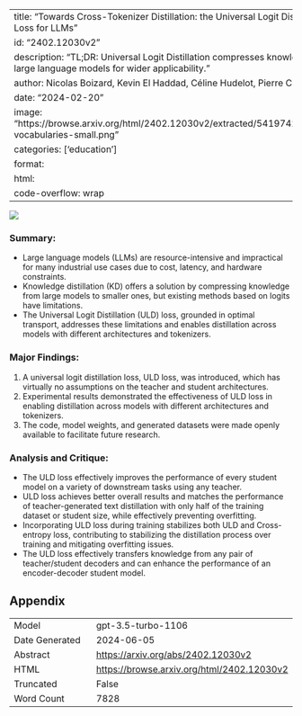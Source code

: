 
---
title: "Towards Cross-Tokenizer Distillation: the Universal Logit Distillation Loss for LLMs"
id: "2402.12030v2"
description: "TL;DR: Universal Logit Distillation compresses knowledge from large language models for wider applicability."
author: Nicolas Boizard, Kevin El Haddad, Céline Hudelot, Pierre Colombo
date: "2024-02-20"
image: "https://browse.arxiv.org/html/2402.12030v2/extracted/5419742/tokenize-vocabularies-small.png"
categories: ['education']
format:
  html:
    code-overflow: wrap
---

![](https://browse.arxiv.org/html/2402.12030v2/extracted/5419742/tokenize-vocabularies-small.png)

### **Summary:**
- Large language models (LLMs) are resource-intensive and impractical for many industrial use cases due to cost, latency, and hardware constraints.
- Knowledge distillation (KD) offers a solution by compressing knowledge from large models to smaller ones, but existing methods based on logits have limitations.
- The Universal Logit Distillation (ULD) loss, grounded in optimal transport, addresses these limitations and enables distillation across models with different architectures and tokenizers.

### **Major Findings:**
1. A universal logit distillation loss, ULD loss, was introduced, which has virtually no assumptions on the teacher and student architectures.
2. Experimental results demonstrated the effectiveness of ULD loss in enabling distillation across models with different architectures and tokenizers.
3. The code, model weights, and generated datasets were made openly available to facilitate future research.

### **Analysis and Critique:**
- The ULD loss effectively improves the performance of every student model on a variety of downstream tasks using any teacher.
- ULD loss achieves better overall results and matches the performance of teacher-generated text distillation with only half of the training dataset or student size, while effectively preventing overfitting.
- Incorporating ULD loss during training stabilizes both ULD and Cross-entropy loss, contributing to stabilizing the distillation process over training and mitigating overfitting issues.
- The ULD loss effectively transfers knowledge from any pair of teacher/student decoders and can enhance the performance of an encoder-decoder student model.

## Appendix

|          |          |
|----------|----------|
| Model     | gpt-3.5-turbo-1106       |
| Date Generated     | 2024-06-05       |
| Abstract | [https://arxiv.org/abs/2402.12030v2](https://arxiv.org/abs/2402.12030v2)        |
| HTML     | [https://browse.arxiv.org/html/2402.12030v2](https://browse.arxiv.org/html/2402.12030v2)       |
| Truncated       | False       |
| Word Count       | 7828       |